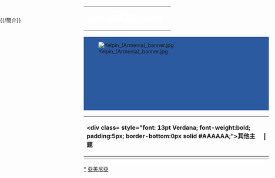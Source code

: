 {{noteTA|G1=地名}}
<div style="clear:both; width:100%">
{| style="border:solid snow 1px" cellpadding="0px" cellspacing="0px" width="100%"
|-
|bgcolor="lightgray" align="center"|<font color=white>'''欢迎光临<big>亞美尼亞</big>主题首页！<br />{{lang|hy|Բարի գալուստ Հայաստանի թեմայով Գլխավոր.}}'''</font>
|}
<div style="width:100%; height:200px; overflow:hidden; padding: 0px; border:solid #2c5aa0 0px; background-color:#2c5aa0;">[[File:Yelpin_(Armenia)_banner.jpg|center]]</div>
<div style="position:absolute; top: 80px;; left: 0px; height: 100px; ">
{{/簡介}}
</div>


<div style="width:53%;display:block;float:left;">

{{Colortable portal|color=蓝|image=Crystal Clear action apply.png|max=3|footer=更多|header=精选条目|subpage=article}}

{{Colortable portal|color=蓝|image=Crystal Project kview.png|max=3|footer=更多|header=精选图片|subpage=img}}

</div>

<div style="width:45%;display:block;float:right;">

{{Colortable portal|color=橙|image=Crystal Clear app help index.png|footer=存档|header=你知道嗎？|subpage=DYK}}

{{Colortable portal|color=橙|image=Crystal Project addressbook.png|header=分类导览|subpage=分類|font=80}}

</div>
<div style="width:100%;display:block;float:right;">

{{Colortable portal|color=红|image=Crystal Clear app kedit.png|header=條目總覽|subpage=條目總覽|rootpage=Portal:亞美尼亞}}

{{彩色框頭|红}}
{| class="collapsible collapsed" width="100%" 
! style="text-align:left" |<div class= style="font: 13pt Verdana; font-weight:bold; padding:5px; border-bottom:0px solid #AAAAAA;">其他主题</div>
! |
|-
| valign=top width="100%" style="background-color:white;" |
{{Portals}}</div>
|}
{{彩色框底}}

</div>

[[Category:亞美尼亞專題|*]]
[[Category:亞美尼亞|]]